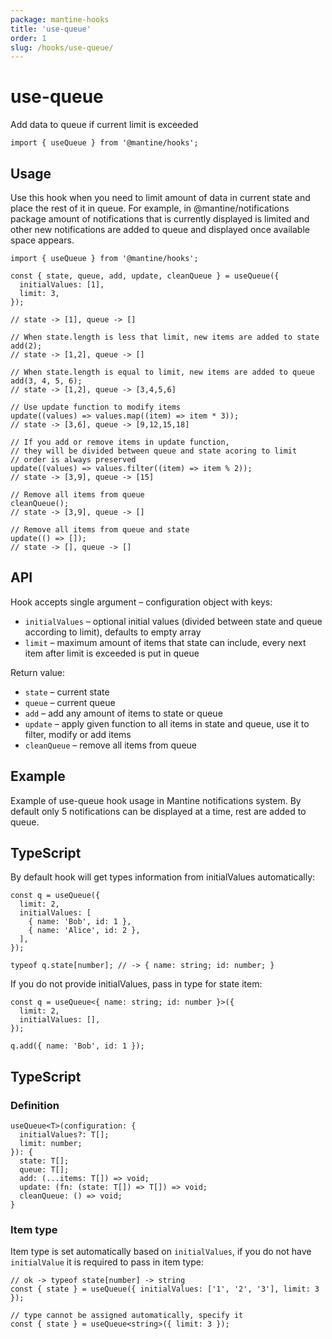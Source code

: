 ```yaml
---
package: mantine-hooks
title: 'use-queue'
order: 1
slug: /hooks/use-queue/
---
```



# use-queue

<PageHeader
  source="mantine-hooks/src/hooks/use-queue/use-queue.ts"
  docs="hooks/use-queue.mdx"
  package="@mantine/hooks"
/>

Add data to queue if current limit is exceeded

```tsx
import { useQueue } from '@mantine/hooks';
```

## Usage

Use this hook when you need to limit amount of data in current state and place the rest of it in queue.
For example, in <GatsbyLink to="/guides/notifications/">@mantine/notifications</GatsbyLink> package amount of
notifications that is currently displayed is limited and other new notifications are added to queue and displayed once
available space appears.

```tsx
import { useQueue } from '@mantine/hooks';

const { state, queue, add, update, cleanQueue } = useQueue({
  initialValues: [1],
  limit: 3,
});

// state -> [1], queue -> []

// When state.length is less that limit, new items are added to state
add(2);
// state -> [1,2], queue -> []

// When state.length is equal to limit, new items are added to queue
add(3, 4, 5, 6);
// state -> [1,2], queue -> [3,4,5,6]

// Use update function to modify items
update((values) => values.map((item) => item * 3));
// state -> [3,6], queue -> [9,12,15,18]

// If you add or remove items in update function,
// they will be divided between queue and state acoring to limit
// order is always preserved
update((values) => values.filter((item) => item % 2));
// state -> [3,9], queue -> [15]

// Remove all items from queue
cleanQueue();
// state -> [3,9], queue -> []

// Remove all items from queue and state
update(() => []);
// state -> [], queue -> []
```

## API

Hook accepts single argument – configuration object with keys:

- `initialValues` – optional initial values (divided between state and queue according to limit), defaults to empty array
- `limit` – maximum amount of items that state can include, every next item after limit is exceeded is put in queue

Return value:

- `state` – current state
- `queue` – current queue
- `add` – add any amount of items to state or queue
- `update` – apply given function to all items in state and queue, use it to filter, modify or add items
- `cleanQueue` – remove all items from queue

## Example

Example of use-queue hook usage in <GatsbyLink to="/guides/notifications">Mantine notifications system</GatsbyLink>. By default
only 5 notifications can be displayed at a time, rest are added to queue.

<NotificationsCleanDemo noCode />

## TypeScript

By default hook will get types information from initialValues automatically:

```tsx
const q = useQueue({
  limit: 2,
  initialValues: [
    { name: 'Bob', id: 1 },
    { name: 'Alice', id: 2 },
  ],
});

typeof q.state[number]; // -> { name: string; id: number; }
```

If you do not provide initialValues, pass in type for state item:

```tsx
const q = useQueue<{ name: string; id: number }>({
  limit: 2,
  initialValues: [],
});

q.add({ name: 'Bob', id: 1 });
```

## TypeScript

### Definition

```tsx
useQueue<T>(configuration: {
  initialValues?: T[];
  limit: number;
}): {
  state: T[];
  queue: T[];
  add: (...items: T[]) => void;
  update: (fn: (state: T[]) => T[]) => void;
  cleanQueue: () => void;
}
```

### Item type

Item type is set automatically based on `initialValues`,
if you do not have `initialValue` it is required to pass in item type:

```tsx
// ok -> typeof state[number] -> string
const { state } = useQueue({ initialValues: ['1', '2', '3'], limit: 3 });

// type cannot be assigned automatically, specify it
const { state } = useQueue<string>({ limit: 3 });
```
